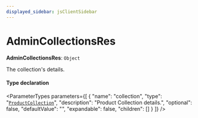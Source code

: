 ```yaml
---
displayed_sidebar: jsClientSidebar
---
```



# AdminCollectionsRes

 **AdminCollectionsRes**: `Object`

The collection's details.

#### Type declaration

<ParameterTypes parameters={[
  {
    "name": "collection",
    "type": "[`ProductCollection`](../classes/internal.ProductCollection.mdx)",
    "description": "Product Collection details.",
    "optional": false,
    "defaultValue": "",
    "expandable": false,
    "children": []
  }
]} />
